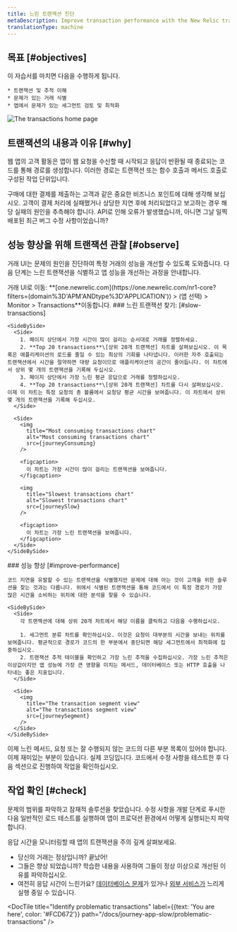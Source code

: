 ```yaml
---
title: 느린 트랜잭션 진단
metaDescription: Improve transaction performance with the New Relic transactions UI.
translationType: machine
---
```






## 목표 [#objectives]

<SideBySide>
  <Side>
    이 자습서를 마치면 다음을 수행하게 됩니다.

    * 트랜잭션 및 추적 이해
    * 문제가 있는 거래 식별
    * 앱에서 문제가 있는 세그먼트 검토 및 최적화
  </Side>

  <Side>
    <img
      title="Transaction home page"
      alt="The transactions home page"
      src={journeyIntro}
    />
  </Side>
</SideBySide>

## 트랜잭션의 내용과 이유 [#why]

웹 앱의 고객 활동은 앱이 웹 요청을 수신할 때 시작되고 응답이 반환될 때 종료되는 코드를 통해 경로를 생성합니다. 이러한 경로는 트랜잭션 또는 함수 호출과 메서드 호출로 구성된 작업 단위입니다.

구매에 대한 결제를 제출하는 고객과 같은 중요한 비즈니스 포인트에 대해 생각해 보십시오. 고객이 결제 처리에 실패했거나 상당한 지연 후에 처리되었다고 보고하는 경우 해당 실패의 원인을 추측해야 합니다. API로 인해 오류가 발생했습니까, 아니면 그날 일찍 배포된 최근 버그 수정 사항이었습니까?

## 성능 향상을 위해 트랜잭션 관찰 [#observe]

거래 UI는 문제의 원인을 진단하여 특정 거래의 성능을 개선할 수 있도록 도와줍니다. 다음 단계는 느린 트랜잭션을 식별하고 앱 성능을 개선하는 과정을 안내합니다.

<Steps>
  <Step>
    거래 UI로 이동: **[one.newrelic.com](https://one.newrelic.com/nr1-core?filters=(domain%3D'APM'ANDtype%3D'APPLICATION')) > (앱 선택) > Monitor > Transactions**이동합니다.
  </Step>

  <Step>
    ### 느린 트랜잭션 찾기: [#slow-transactions]

    <SideBySide>
      <Side>
        1. 페이지 상단에서 가장 시간이 많이 걸리는 순서대로 거래를 정렬하세요.
        2. **Top 20 transactions**\[상위 20개 트랜잭션] 차트를 살펴보십시오. 이 목록은 애플리케이션의 로드를 줄일 수 있는 최상의 기회를 나타냅니다. 이러한 자주 호출되는 트랜잭션에서 시간을 절약하면 대량 요청이므로 애플리케이션의 공간이 줄어듭니다. 이 차트에서 상위 몇 개의 트랜잭션을 기록해 두십시오.
        3. 페이지 상단에서 가장 느린 평균 응답으로 거래를 정렬하십시오.
        4. **Top 20 transactions**\[상위 20개 트랜잭션] 차트를 다시 살펴보십시오. 이제 이 차트는 특정 요청의 총 볼륨에서 요청당 평균 시간을 보여줍니다. 이 차트에서 상위 몇 개의 트랜잭션을 기록해 두십시오.
      </Side>

      <Side>
        <img
          title="Most consuming transactions chart"
          alt="Most consuming transactions chart"
          src={journeyConsuming}
        />

        <figcaption>
          이 차트는 가장 시간이 많이 걸리는 트랜잭션을 보여줍니다.
        </figcaption>

        <img
          title="Slowest transactions chart"
          alt="Slowest transactions chart"
          src={journeySlow}
        />

        <figcaption>
          이 차트는 가장 느린 트랜잭션을 보여줍니다.
        </figcaption>
      </Side>
    </SideBySide>
  </Step>

  <Step>
    ### 성능 향상 [#improve-performance]

    코드 지연을 유발할 수 있는 트랜잭션을 식별했지만 문제에 대해 아는 것이 고객을 위한 솔루션을 찾는 것과는 다릅니다. 위에서 식별된 트랜잭션을 통해 코드에서 이 특정 경로가 가장 많은 시간을 소비하는 위치에 대한 분석을 찾을 수 있습니다.

    <SideBySide>
      <Side>
        각 트랜잭션에 대해 상위 20개 차트에서 해당 이름을 클릭하고 다음을 수행하십시오.

        1. 세그먼트 분류 차트를 확인하십시오. 이것은 요청이 대부분의 시간을 보내는 위치를 보여줍니다. 평균적으로 경로가 코드의 한 부분에서 중단되면 해당 세그먼트에서 최적화에 집중하십시오.
        2. 트랜잭션 추적 테이블을 확인하고 가장 느린 추적을 수집하십시오. 가장 느린 추적은 이상값이지만 앱 성능에 가장 큰 영향을 미치는 메서드, 데이터베이스 또는 HTTP 호출을 나타내는 좋은 지표입니다.
      </Side>

      <Side>
        <img
          title="The transaction segment view"
          alt="The transactions segment view"
          src={journeySegment}
        />
      </Side>
    </SideBySide>
  </Step>

  <Step>
    이제 느린 메서드, 요청 또는 잘 수행되지 않는 코드의 다른 부분 목록이 있어야 합니다. 이제 재미있는 부분이 있습니다. 실제 코딩입니다. 코드에서 수정 사항을 테스트한 후 다음 섹션으로 진행하여 작업을 확인하십시오.
  </Step>
</Steps>

## 작업 확인 [#check]

문제의 범위를 파악하고 잠재적 솔루션을 찾았습니다. 수정 사항을 개발 단계로 푸시한 다음 일반적인 로드 테스트를 실행하여 앱이 프로덕션 환경에서 어떻게 실행되는지 파악합니다.

응답 시간을 모니터링할 때 앱의 트랜잭션을 주의 깊게 살펴보세요.

* 당신의 거래는 정상입니까? 끝났어!
* 그들은 향상 되었습니까? 학습한 내용을 사용하여 그들이 정상 이상으로 개선된 이유를 파악하십시오.
* 여전히 응답 시간이 느린가요? [데이터베이스 문제](/docs/journey-app-slow/slow-database-queries)가 있거나 [외부 서비스가](<>) 느리게 실행 중일 수 있습니다.

<DocTiles numbered>
  <DocTile
    title="Prepare to triage your application"
    path="/docs/journey-app-slow/root-causes"
  />

  <DocTile
    title="Identify problematic transactions"
    label={{text: 'You are here', color: '#FCD672'}}
    path="/docs/journey-app-slow/problematic-transactions"
  />
</DocTiles>

<DocTiles>
  <DocTile
    title="Identify slow database queries"
    number="3"
    path="/docs/journey-app-slow/slow-database-queries"
  />

  <DocTile
    title="Identify slow external services"
    number="4"
    path="/docs/journey-app-slow/external-services"
  />

  <DocTile
    title="Create performance benchmarks"
    number="5"
    path="/docs/journey-app-slow/create-benchmarks/"
  />
</DocTiles>